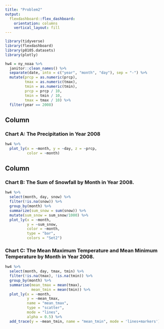 ```yaml
---
title: "Problem2"
output: 
  flexdashboard::flex_dashboard:
    orientation: columns
    vertical_layout: fill
---
```


```r
library(tidyverse)
library(flexdashboard)
library(p8105.datasets)
library(plotly) 
```
```r
hw4 = ny_noaa %>% 
  janitor::clean_names() %>% 
  separate(date, into = c("year", "month", "day"), sep = "-") %>% 
  mutate(prcp = as.numeric(prcp),
         tmax = as.numeric(tmax),
         tmin = as.numeric(tmin),
         prcp = prcp / 10,
         tmin = tmin / 10,
         tmax = tmax / 10) %>% 
  filter(year == 2008)
```


Column {data-width=550}
-----------------------------------------------------------------------

### Chart A: The Precipitation in Year 2008

```r
hw4 %>%
  plot_ly(x = ~month, y = ~day, z = ~prcp,
          color = ~month)
```


Column {data-width=450}
-----------------------------------------------------------------------

### Chart B: The Sum of Snowfall by Month in Year 2008.

```r
hw4 %>%
  select(month, day, snow) %>%
  filter(!is.na(snow)) %>% 
  group_by(month) %>% 
  summarize(sum_snow = sum(snow)) %>%
  mutate(sum_snow = sum_snow/1000) %>% 
  plot_ly(x = ~month, 
          y = ~sum_snow, 
          color = ~month, 
          type = "bar",
          colors = "Set2")
```

### Chart C: The Mean Maximum Temperature and Mean Minimum Temperature by Month in Year 2008.

```r
hw4 %>%
  select(month, day, tmax, tmin) %>%
  filter(!is.na(tmax), !is.na(tmin)) %>%
  group_by(month) %>% 
  summarise(mean_tmax = mean(tmax),
            mean_tmin = mean(tmin)) %>% 
  plot_ly(x = ~month, 
          y = ~mean_tmax,
          name = "mean_tmax",
          type = "scatter", 
          mode = "lines",
          alpha = 0.5) %>% 
  add_trace(y = ~mean_tmin, name = "mean_tmin", mode = 'lines+markers')
```

